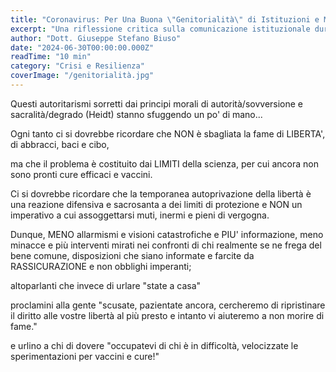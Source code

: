 ```yaml
---
title: "Coronavirus: Per Una Buona \"Genitorialità\" di Istituzioni e Media"
excerpt: "Una riflessione critica sulla comunicazione istituzionale durante la pandemia e il ruolo della responsabilità collettiva."
author: "Dott. Giuseppe Stefano Biuso"
date: "2024-06-30T00:00:00.000Z"
readTime: "10 min"
category: "Crisi e Resilienza"
coverImage: "/genitorialità.jpg"
---
```


Questi autoritarismi sorretti dai principi morali di autorità/sovversione e sacralità/degrado (Heidt) stanno sfuggendo un po' di mano...

Ogni tanto ci si dovrebbe ricordare che NON è sbagliata la fame di LIBERTA', di abbracci, baci e cibo,

ma che il problema è costituito dai LIMITI della scienza, per cui ancora non sono pronti cure efficaci e vaccini.

Ci si dovrebbe ricordare che la temporanea autoprivazione della libertà è una reazione difensiva e sacrosanta a dei limiti di protezione e NON un imperativo a cui assoggettarsi muti, inermi e pieni di vergogna.

Dunque, MENO allarmismi e visioni catastrofiche e PIU' informazione, meno minacce e più interventi mirati nei confronti di chi realmente se ne frega del bene comune, disposizioni che siano informate e farcite da RASSICURAZIONE e non obblighi imperanti;

altoparlanti che invece di urlare "state a casa"

proclamini alla gente "scusate, pazientate ancora, cercheremo di ripristinare il diritto alle vostre libertà al più presto e intanto vi aiuteremo a non morire di fame."

e urlino a chi di dovere "occupatevi di chi è in difficoltà, velocizzate le sperimentazioni per vaccini e cure!"
